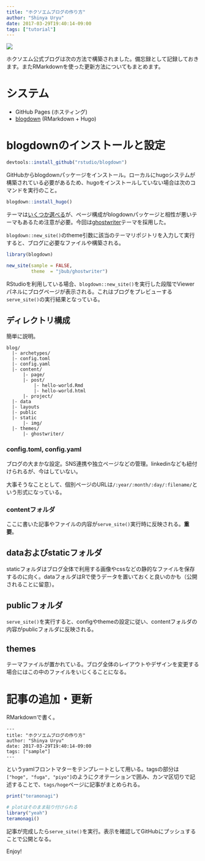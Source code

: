 ```yaml
---
title: "ホクソエムブログの作り方"
author: "Shinya Uryu"
date: 2017-03-29T19:40:14-09:00
tags: ["tutorial"]
---
```


<img src='../../../../../../../img/hoxom_inc_logo_crop250.png' align='center'>

ホクソエム公式ブログは次の方法で構築されました。備忘録として記録しておきます。またRMarkdownを使った更新方法についてもまとめます。

# システム

- GitHub Pages (ホスティング)
- [blogdown](https://github.com/rstudio/blogdown) (RMarkdown + Hugo)

# blogdownのインストールと設定

```r
devtools::install_github("rstudio/blogdown")
```

GitHubからblogdownパッケージをインストール。ローカルにhugoシステムが構築されている必要があるため、hugoをインストールしていない場合は次のコマンドを実行のこと。

```r
blogdown::install_hugo()
```

テーマは[いくつか選べる](https://github.com/rstudio/blogdown)が、ページ構成がblogdownパッケージと相性が悪いテーマもあるため注意が必要。今回は[ghostwriter](http://themes.gohugo.io/ghostwriter/)テーマを採用した。

`blogdown::new_site()`のtheme引数に該当のテーマリポジトリを入力して実行すると、ブログに必要なファイルや構築される。

```r
library(blogdown)
```

```r
new_site(sample = FALSE, 
         theme  = "jbub/ghostwriter")
```

RStudioを利用している場合、`blogdown::new_site()`を実行した段階でViewerパネルにブログページが表示される。これはブログをプレビューする`serve_site()`の実行結果となっている。

## ディレクトリ構成

簡単に説明。

```
blog/
  |- archetypes/
  |- config.toml
  |- config.yaml
  |- content/
      |- page/
      |- post/
          |- hello-world.Rmd
          |- hello-world.html
      |- project/
  |- data
  |- layouts
  |- public
  |- static
      |- img/
  |- themes/
      |- ghostwriter/
```

### config.toml, config.yaml

ブログの大まかな設定。SNS連携や独立ページなどの管理。linkedinなども紐付けられるが、今はしていない。

大事そうなこととして、個別ページのURLは`/:year/:month/:day/:filename/`という形式になっている。


### contentフォルダ

ここに書いた記事やファイルの内容が`serve_site()`実行時に反映される。**重要**。

## dataおよびstaticフォルダ

staticフォルダはブログ全体で利用する画像やcssなどの静的なファイルを保存するのに向く。dataフォルダはRで使うデータを置いておくと良いのかも（公開されることに留意）。

## publicフォルダ

`serve_site()`を実行すると、configやthemeの設定に従い、contentフォルダの内容がpublicフォルダに反映される。


## themes

テーマファイルが置かれている。ブログ全体のレイアウトやデザインを変更する場合にはこの中のファイルをいじくることになる。

# 記事の追加・更新

RMarkdownで書く。

```
---
title: "ホクソエムブログの作り方"
author: "Shinya Uryu"
date: 2017-03-29T19:40:14-09:00
tags: ["sample"]
---
```

というyamlフロントマターをテンプレートとして用いる。tagsの部分は`["hoge", "fuga", "piyo"]`のようにクオテーションで囲み、カンマ区切りで記述することで、`tags/hoge`ページに記事がまとめられる。

```r
print("teramonagi")
```

```r
# plotはそのまま貼り付けられる
library("yeah")
teramonagi()
```

記事が完成したら`serve_site()`を実行。表示を確認してGitHubにプッシュすることで公開となる。

Enjoy!



